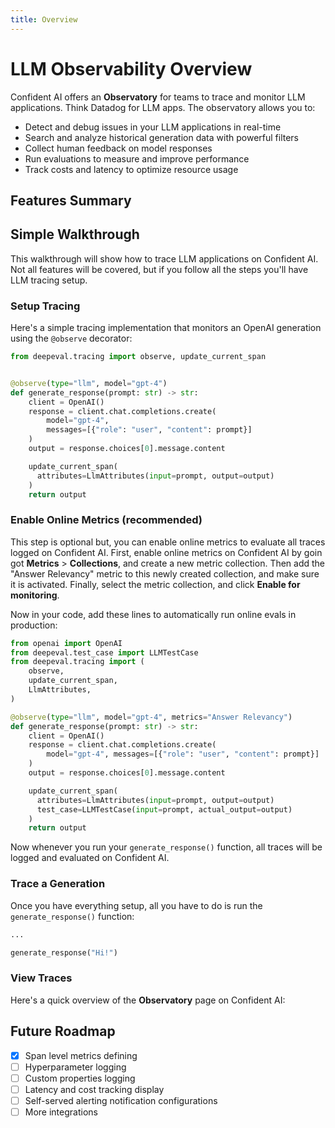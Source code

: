 ```yaml
---
title: Overview
---
```



# LLM Observability Overview

Confident AI offers an **Observatory** for teams to trace and monitor LLM applications. Think Datadog for LLM apps. The observatory allows you to:

- Detect and debug issues in your LLM applications in real-time
- Search and analyze historical generation data with powerful filters
- Collect human feedback on model responses
- Run evaluations to measure and improve performance
- Track costs and latency to optimize resource usage

## Features Summary

<Cards>
  <Cards.Card arrow title="LLM Tracing" href="/llm-observability/llm-tracing" />
  <Cards.Card
    arrow
    title="Online Metrics"
    href="/llm-observability/online-metrics"
  />
  <Cards.Card
    arrow
    title="Latency and Cost Tracking"
    href="/llm-observability/latency-and-cost-tracking"
  />
  <Cards.Card
    arrow
    title="Filters and Searches"
    href="/llm-observability/filters-and-searches"
  />
  <Cards.Card
    arrow
    title="Performance Alerting"
    href="/llm-observability/performance-alerting"
  />
</Cards>

## Simple Walkthrough

This walkthrough will show how to trace LLM applications on Confident AI. Not all features will be covered, but if you follow all the steps you'll have LLM tracing setup.

### Setup Tracing

Here's a simple tracing implementation that monitors an OpenAI generation using the `@observe` decorator:

```python showLineNumbers
from deepeval.tracing import observe, update_current_span


@observe(type="llm", model="gpt-4")
def generate_response(prompt: str) -> str:
    client = OpenAI()
    response = client.chat.completions.create(
        model="gpt-4",
        messages=[{"role": "user", "content": prompt}]
    )
    output = response.choices[0].message.content

    update_current_span(
      attributes=LlmAttributes(input=prompt, output=output)
    )
    return output
```

### Enable Online Metrics (recommended)

This step is optional but, you can enable online metrics to evaluate all traces logged on Confident AI. First, enable online metrics on Confident AI by goin got **Metrics** > **Collections**, and create a new metric collection. Then add the "Answer Relevancy" metric to this newly created collection, and make sure it is activated. Finally, select the metric collection, and click **Enable for monitoring**.

Now in your code, add these lines to automatically run online evals in production:

```python showLineNumbers {10, 19}
from openai import OpenAI
from deepeval.test_case import LLMTestCase
from deepeval.tracing import (
    observe,
    update_current_span,
    LlmAttributes,
)

@observe(type="llm", model="gpt-4", metrics="Answer Relevancy")
def generate_response(prompt: str) -> str:
    client = OpenAI()
    response = client.chat.completions.create(
        model="gpt-4", messages=[{"role": "user", "content": prompt}]
    )
    output = response.choices[0].message.content

    update_current_span(
      attributes=LlmAttributes(input=prompt, output=output)
      test_case=LLMTestCase(input=prompt, actual_output=output)
    )
    return output
```

Now whenever you run your `generate_response()` function, all traces will be logged and evaluated on Confident AI.

### Trace a Generation

Once you have everything setup, all you have to do is run the `generate_response()` function:

```python
...

generate_response("Hi!")
```

### View Traces

Here's a quick overview of the **Observatory** page on Confident AI:

<VideoDisplayer
  src="https://confident-docs.s3.us-east-1.amazonaws.com/observability:llm-tracing.mp4"
  width="100%"
  title="LLM Tracing for an Agentic RAG App"
/>

## Future Roadmap

- [x] Span level metrics defining
- [ ] Hyperparameter logging
- [ ] Custom properties logging
- [ ] Latency and cost tracking display
- [ ] Self-served alerting notification configurations
- [ ] More integrations
